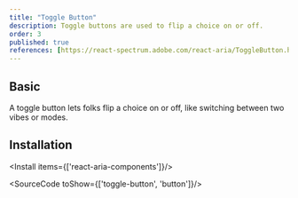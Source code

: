 ```yaml
---
title: "Toggle Button"
description: Toggle buttons are used to flip a choice on or off.
order: 3
published: true
references: [https://react-spectrum.adobe.com/react-aria/ToggleButton.html#props]
---
```



## Basic

A toggle button lets folks flip a choice on or off, like switching between two vibes or modes.
<How toUse="buttons/toggle-button-demo" />


## Installation
<Install items={['react-aria-components']}/>

<SourceCode toShow={['toggle-button', 'button']}/>
